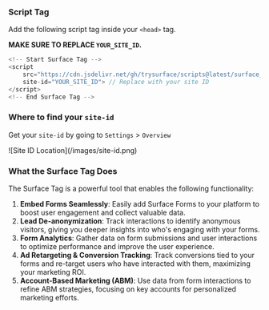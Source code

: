 ### Script Tag

Add the following script tag inside your `<head>` tag. 

**MAKE SURE TO REPLACE `YOUR_SITE_ID`.**

```javascript
<!-- Start Surface Tag -->
<script 
    src="https://cdn.jsdelivr.net/gh/trysurface/scripts@latest/surface_tag.min.js"
    site-id="YOUR_SITE_ID"> // Replace with your site ID
</script>
<!-- End Surface Tag -->
```

### Where to find your `site-id`

Get your `site-id` by going to `Settings` > `Overview`

<Frame>
![Site ID Location](/images/site-id.png)
</Frame>

### What the Surface Tag Does 

The Surface Tag is a powerful tool that enables the following functionality:

1. **Embed Forms Seamlessly**: Easily add Surface Forms to your platform to boost user engagement and collect valuable data. 
2. **Lead De-anonymization**: Track interactions to identify anonymous visitors, giving you deeper insights into who&apos;s engaging with your forms.
3. **Form Analytics**: Gather data on form submissions and user interactions to optimize performance and improve the user experience.
4. **Ad Retargeting & Conversion Tracking**: Track conversions tied to your forms and re-target users who have interacted with them, maximizing your marketing ROI. 
5. **Account-Based Marketing (ABM)**: Use data from form interactions to refine ABM strategies, focusing on key accounts for personalized marketing efforts.
